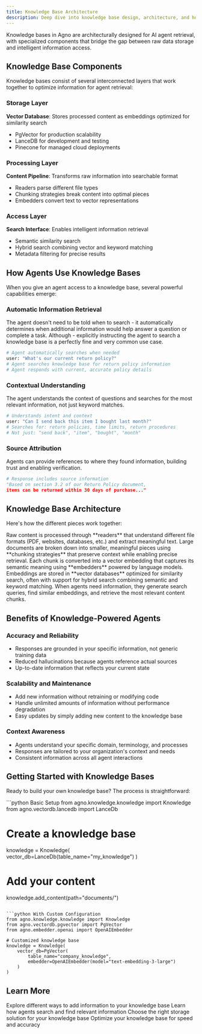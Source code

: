 ```yaml
---
title: Knowledge Base Architecture
description: Deep dive into knowledge base design, architecture, and how they're optimized for AI agent retrieval.
---
```


Knowledge bases in Agno are architecturally designed for AI agent retrieval, with specialized components that bridge the gap between raw data storage and intelligent information access.

## Knowledge Base Components

Knowledge bases consist of several interconnected layers that work together to optimize information for agent retrieval:

### Storage Layer
**Vector Database**: Stores processed content as embeddings optimized for similarity search
- PgVector for production scalability
- LanceDB for development and testing
- Pinecone for managed cloud deployments

### Processing Layer
**Content Pipeline**: Transforms raw information into searchable format
- Readers parse different file types
- Chunking strategies break content into optimal pieces
- Embedders convert text to vector representations

### Access Layer
**Search Interface**: Enables intelligent information retrieval
- Semantic similarity search
- Hybrid search combining vector and keyword matching
- Metadata filtering for precise results

## How Agents Use Knowledge Bases

When you give an agent access to a knowledge base, several powerful capabilities emerge:

### Automatic Information Retrieval
The agent doesn't need to be told when to search - it automatically determines when additional information would help answer a question or complete a task.
Although - explicitly instructing the agent to search a knowledge base is a perfectly fine and very common use case. 

```python
# Agent automatically searches when needed
user: "What's our current return policy?"
# Agent searches knowledge base for return policy information
# Agent responds with current, accurate policy details
```

### Contextual Understanding
The agent understands the context of questions and searches for the most relevant information, not just keyword matches.

```python
# Understands intent and context
user: "Can I send back this item I bought last month?"
# Searches for: return policies, time limits, return procedures
# Not just: "send back", "item", "bought", "month"
```

### Source Attribution
Agents can provide references to where they found information, building trust and enabling verification.

```python
# Response includes source information
"Based on section 3.2 of our Return Policy document,
items can be returned within 30 days of purchase..."
```

## Knowledge Base Architecture

Here's how the different pieces work together:

<Steps>
  <Step title="Content Ingestion">
    Raw content is processed through **readers** that understand different file formats (PDF, websites, databases, etc.) and extract meaningful text.
  </Step>
  <Step title="Intelligent Chunking">
    Large documents are broken down into smaller, meaningful pieces using **chunking strategies** that preserve context while enabling precise retrieval.
  </Step>
  <Step title="Embedding Generation">
    Each chunk is converted into a vector embedding that captures its semantic meaning using **embedders** powered by language models.
  </Step>
  <Step title="Vector Storage">
    Embeddings are stored in **vector databases** optimized for similarity search, often with support for hybrid search combining semantic and keyword matching.
  </Step>
  <Step title="Intelligent Retrieval">
    When agents need information, they generate search queries, find similar embeddings, and retrieve the most relevant content chunks.
  </Step>
</Steps>

## Benefits of Knowledge-Powered Agents

### Accuracy and Reliability
- Responses are grounded in your specific information, not generic training data
- Reduced hallucinations because agents reference actual sources
- Up-to-date information that reflects your current state

### Scalability and Maintenance
- Add new information without retraining or modifying code
- Handle unlimited amounts of information without performance degradation
- Easy updates by simply adding new content to the knowledge base

### Context Awareness
- Agents understand your specific domain, terminology, and processes
- Responses are tailored to your organization's context and needs
- Consistent information across all agent interactions

## Getting Started with Knowledge Bases

Ready to build your own knowledge base? The process is straightforward:

<CodeGroup>
```python Basic Setup
from agno.knowledge.knowledge import Knowledge
from agno.vectordb.lancedb import LanceDb

# Create a knowledge base
knowledge = Knowledge(
    vector_db=LanceDb(table_name="my_knowledge")
)

# Add your content
knowledge.add_content(path="documents/")
```

```python With Custom Configuration
from agno.knowledge.knowledge import Knowledge
from agno.vectordb.pgvector import PgVector
from agno.embedder.openai import OpenAIEmbedder

# Customized knowledge base
knowledge = Knowledge(
    vector_db=PgVector(
        table_name="company_knowledge",
        embedder=OpenAIEmbedder(model="text-embedding-3-large")
    )
)
```
</CodeGroup>

## Learn More

<CardGroup cols={2}>
  <Card title="Content Types" icon="file-lines" href="/concepts/knowledge/content_types">
    Explore different ways to add information to your knowledge base
  </Card>
  <Card title="Search & Retrieval" icon="magnifying-glass" href="/concepts/knowledge/core-concepts/search-retrieval">
    Learn how agents search and find relevant information
  </Card>
  <Card title="Vector Databases" icon="database" href="/concepts/knowledge/vectordb/overview">
    Choose the right storage solution for your knowledge base
  </Card>
  <Card title="Performance Tips" icon="gauge" href="/concepts/knowledge/advanced/performance-tips">
    Optimize your knowledge base for speed and accuracy
  </Card>
</CardGroup>